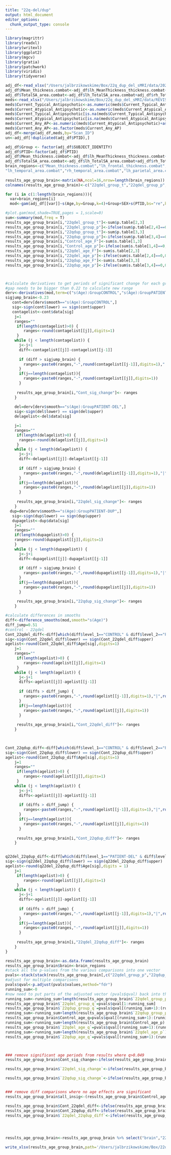 ```yaml
---
title: "22q-del/dup"
output: html_document
editor_options: 
  chunk_output_type: console
---
```


```r
library(magrittr)
library(readxl)
library(writexl)
library(ggplot2)
library(mgcv)
library(gratia)
library(patchwork)
library(viridis)
library(tidyverse)
```

```r
adj_df<-read_xlsx("/Users/jalbrzikowskime/Box/22q_dup_del_sMRI/data/20210628_aftercombat_data.xlsx")
adj_df$Mean_thickness.combat<-adj_df$lh_MeanThickness_thickness.combat+adj_df$rh_MeanThickness_thickness.combat
adj_df$TotalSA_area.combat<-adj_df$lh_TotalSA_area.combat+adj_df$rh_TotalSA_area.combat
meds<-read_xlsx("/Users/jalbrzikowskime/Box/22q_dup_del_sMRI/data/REVISED_new_merged_data_WithSIPSratings_withMeds_06022021.xlsx")
meds$Current_Typical_Antipsychotic<-as.numeric(meds$Current_Typical_Antipsychotic)
meds$Current_Atypical_Antipsychotic<-as.numeric(meds$Current_Atypical_Antipsychotic)
meds$Current_Typical_Antipsychotic[is.na(meds$Current_Typical_Antipsychotic)]<- 0
meds$Current_Atypical_Antipsychotic[is.na(meds$Current_Atypical_Antipsychotic)]<- 0
meds$Current_Any_AP<-as.numeric(meds$Current_Atypical_Antipsychotic)+as.numeric(meds$Current_Typical_Antipsychotic)
meds$Current_Any_AP<-as.factor(meds$Current_Any_AP)
adj_df<-merge(adj_df,meds,by="Scan_ID")
un<-adj_df[!duplicated(adj_df$PTID),]
```





```r
adj_df$Group <- factor(adj_df$SUBJECT_IDENTITY)
adj_df$PTID<-factor(adj_df$PTID)
adj_df$Mean_thickness.combat<-adj_df$lh_MeanThickness_thickness.combat+adj_df$rh_MeanThickness_thickness.combat
adj_df$TotalSA_area.combat<-adj_df$lh_TotalSA_area.combat+adj_df$rh_TotalSA_area.combat
brain_regions<-c("Mean_thickness.combat","lh_frontal_thickness.combat","rh_frontal_thickness.combat","lh_temporal_thickness.combat","rh_temporal_thickness.combat","lh_parietal_thickness.combat","rh_parietal_thickness.combat","lh_occipital_thickness.combat","rh_occipital_thickness.combat","TotalSA_area.combat","lh_frontal_area.combat","rh_frontal_area.combat",
"lh_temporal_area.combat","rh_temporal_area.combat","lh_parietal_area.combat","rh_parietal_area.combat","lh_occipital_area.combat","rh_occipital_area.combat")
                     
results_age_group_brain<-matrix(NA,ncol=16,nrow=length(brain_regions))
colnames(results_age_group_brain)<-c("22qdel_group_t","22qdel_group_p","22qdup_group_t","22qdup_group_p","Control_age_F","Control_age_p","22qdel_age_F","22qdel_age_p","22qdup_age_F","22qdup_age_p","Cont_sig_change","22qdel_sig_change","22qdup_sig_change","Cont_22qdel_diff","Cont_22qdup_diff","22qdel_22qdup_diff")

for (i in c(1:length(brain_regions))){
  var=brain_regions[i]
  mod<-gam(adj_df[[var]]~s(Age,by=Group,k=4)+Group+SEX+s(PTID,bs="re",k=4)+EstimatedTotalIntraCranialVol.combat+Current_Any_AP,selection=TRUE,method="REML",data=adj_df)

#plot.gam(mod,shade=TRUE,pages = 1,scale=0)
sum<-summary(mod,freq = T) 
results_age_group_brain[i,"22qdel_group_t"]<-sum$p.table[2,3]
results_age_group_brain[i,"22qdel_group_p"]<-ifelse(sum$p.table[2,4]==0,0.00000000000000022,sum$p.table[2,4])
results_age_group_brain[i,"22qdup_group_t"]<-sum$p.table[3,3]
results_age_group_brain[i,"22qdup_group_p"]<-ifelse(sum$p.table[3,4]==0,0.00000000000000022,sum$p.table[3,4])
results_age_group_brain[i,"Control_age_F"]<-sum$s.table[1,3]
results_age_group_brain[i,"Control_age_p"]<-ifelse(sum$s.table[1,4]==0,0.00000000000000022,sum$s.table[1,4])
results_age_group_brain[i,"22qdel_age_F"]<-sum$s.table[2,3]
results_age_group_brain[i,"22qdel_age_p"]<-ifelse(sum$s.table[2,4]==0,0.00000000000000022,sum$s.table[2,4])
results_age_group_brain[i,"22qdup_age_F"]<-sum$s.table[3,3]
results_age_group_brain[i,"22qdup_age_p"]<-ifelse(sum$s.table[3,4]==0,0.00000000000000022,sum$s.table[3,4])



#calculate derivatives to get periods of significant change for each group
#gap needs to be bigger than 0.22 to calculate new range
derv<-derivatives(mod,term=c("s(Age):GroupCONTROL","s(Age):GroupPATIENT-DEL","s(Age):GroupPATIENT-DUP"))
sigjump_brain<-0.23
   cont=derv[derv$smooth=="s(Age):GroupCONTROL",]
   sig<-sign(cont$lower) == sign(cont$upper)
   contagelist<-cont$data[sig]
    j=1
    ranges=""
     if(length(contagelist)>0) {
        ranges<-round(contagelist[[j]],digits=1)
     }
    while (j < length(contagelist)) {
      j<-j+1
      diff<-contagelist[[j]]-contagelist[[j-1]]
      
      if (diff > sigjump_brain) {
        ranges<-paste0(ranges,"-",round(contagelist[[j-1]],digits=1),"|",round(contagelist[[j]],digits=1))
      }
      if(j==length(contagelist)){
        ranges<-paste0(ranges,"-",round(contagelist[[j]],digits=1))
      }
  
     results_age_group_brain[i,"Cont_sig_change"]<- ranges
    }
    
    del=derv[derv$smooth=="s(Age):GroupPATIENT-DEL",]
    sig<-sign(del$lower) == sign(del$upper)
    delagelist<-del$data[sig]

    j=1
    ranges=""
     if(length(delagelist)>0) {
      ranges<-round(delagelist[[j]],digits=1)
     }
    while (j < length(delagelist)) {
      j<-j+1
      diff<-delagelist[[j]]-delagelist[[j-1]]
      
      if (diff > sigjump_brain) {
        ranges<-paste0(ranges,"-",round(delagelist[[j-1]],digits=1),"|",round(delagelist[[j]],digits=1))
      }
      if(j==length(delagelist)){
        ranges<-paste0(ranges,"-",round(delagelist[[j]],digits=1))
      }
  
     results_age_group_brain[i,"22qdel_sig_change"]<- ranges
    }
  dup=derv[derv$smooth=="s(Age):GroupPATIENT-DUP",]
   sig<-sign(dup$lower) == sign(dup$upper)
   dupagelist<-dup$data[sig]
    j=1
    ranges=""
    if(length(dupagelist)>0) {
    ranges<-round(dupagelist[[j]],digits=1)
    }
    while (j < length(dupagelist)) {
      j<-j+1
      diff<-dupagelist[[j]]-dupagelist[[j-1]]
      
      if (diff > sigjump_brain) {
        ranges<-paste0(ranges,"-",round(dupagelist[[j-1]],digits=1),"|",round(dupagelist[[j]],digits=1))
      }
      if(j==length(dupagelist)){
        ranges<-paste0(ranges,"-",round(dupagelist[[j]],digits=1))
      }
  
     results_age_group_brain[i,"22qdup_sig_change"]<- ranges
    }

#calculate differences in smooths
diff<-difference_smooths(mod,smooth="s(Age)")
diff_jump=0.51
#control - 22qdel
Cont_22qdel_diff<-diff[which(diff$level_1=="CONTROL" & diff$level_2=="PATIENT-DEL"),]
sig<-sign(Cont_22qdel_diff$lower) == sign(Cont_22qdel_diff$upper)
agelist<-round(Cont_22qdel_diff$Age[sig],digits=1)
    j=1
    ranges=""
     if(length(agelist)>0) {
        ranges<-round(agelist[[j]],digits=1)
     }
    while (j < length(agelist)) {
      j<-j+1
      diffs<-agelist[[j]]-agelist[[j-1]]
      
      if (diffs > diff_jump) {
        ranges<-paste0(ranges,"-",round(agelist[[j-1]],digits=1),"|",round(agelist[[j]],digits=1))
      }
      if(j==length(agelist)){
        ranges<-paste0(ranges,"-",round(agelist[[j]],digits=1))
      }
  
     results_age_group_brain[i,"Cont_22qdel_diff"]<- ranges
    }
    


Cont_22qdup_diff<-diff[which(diff$level_1=="CONTROL" & diff$level_2=="PATIENT-DUP"),]
sig<-sign(Cont_22qdup_diff$lower) == sign(Cont_22qdup_diff$upper)
agelist<-round(Cont_22qdup_diff$Age[sig],digits=1)
    j=1
    ranges=""
     if(length(agelist)>0) {
        ranges<-round(agelist[[j]],digits=1)
     }
    while (j < length(agelist)) {
      j<-j+1
      diffs<-agelist[[j]]-agelist[[j-1]]
      
      if (diffs > diff_jump) {
        ranges<-paste0(ranges,"-",round(agelist[[j-1]],digits=1),"|",round(agelist[[j]],digits=1))
      }
      if(j==length(agelist)){
        ranges<-paste0(ranges,"-",round(agelist[[j]],digits=1))
      }
  
     results_age_group_brain[i,"Cont_22qdup_diff"]<- ranges
    }


q22del_22qdup_diff<-diff[which(diff$level_1=="PATIENT-DEL" & diff$level_2=="PATIENT-DUP"),]
sig<-sign(q22del_22qdup_diff$lower) == sign(q22del_22qdup_diff$upper)
agelist<-round(q22del_22qdup_diff$Age[sig],digits = 1)
    j=1
     if(length(agelist)>0) {
        ranges<-round(agelist[[j]],digits=1)
     }
    while (j < length(agelist)) {
      j<-j+1
      diffs<-agelist[[j]]-agelist[[j-1]]
      
      if (diffs > diff_jump) {
        ranges<-paste0(ranges,"-",round(agelist[[j-1]],digits=1),"|",round(agelist[[j]],digits=1))
      }
      if(j==length(agelist)){
        ranges<-paste0(ranges,"-",round(agelist[[j]],digits=1))
      }
  
     results_age_group_brain[i,"22qdel_22qdup_diff"]<- ranges
    }
}

results_age_group_brain<-as.data.frame(results_age_group_brain)
results_age_group_brain$brain<-brain_regions
#stack all the p-values from the various comparisons into one vector
pvals<-stack(stack(results_age_group_brain[,c("22qdel_group_p","22qdup_group_p","Control_age_p","22qdel_age_p","22qdup_age_p")]) )
#adjust for multiple comparisons
pvals$qval<-p.adjust(pvals$values,method="fdr")
running_sum<-0
#now need to put parts of the adjusted vector (pvals$qval) back into the data frame
running_sum<-running_sum+length(results_age_group_brain$`22qdel_group_p`)
results_age_group_brain$`22qdel_group_q`=pvals$qval[1:running_sum]
results_age_group_brain$`22qdup_group_q`=pvals$qval[(running_sum+1):(running_sum+length(results_age_group_brain$`22qdup_group_p`))]
running_sum<-running_sum+length(results_age_group_brain$`22qdup_group_p`)
results_age_group_brain$Control_age_q=pvals$qval[(running_sum+1):(running_sum+length(results_age_group_brain$Control_age_p))]
running_sum<-running_sum+length(results_age_group_brain$Control_age_p)
results_age_group_brain$`22qdel_age_q`=pvals$qval[(running_sum+1):(running_sum+length(results_age_group_brain$`22qdel_age_p`))]
running_sum<-running_sum+length(results_age_group_brain$`22qdel_age_p`)
results_age_group_brain$`22qdup_age_q`=pvals$qval[(running_sum+1):(running_sum+length(results_age_group_brain$`22qdup_age_p`))]



### remove significant age periods from results where q>0.049
results_age_group_brain$Cont_sig_change<-ifelse(results_age_group_brain$Control_age_q>0.049,NA,results_age_group_brain$Cont_sig_change)

results_age_group_brain$`22qdel_sig_change`<-ifelse(results_age_group_brain$`22qdel_age_q`>0.049,NA,results_age_group_brain$`22qdel_sig_change`)

results_age_group_brain$`22qdup_sig_change`<-ifelse(results_age_group_brain$`22qdup_age_q`>0.049,NA,results_age_group_brain$`22qdup_sig_change`)


### remove diff comparisons where no age effects are significant
results_age_group_brain$all_insig<-(results_age_group_brain$Control_age_q>0.049 & results_age_group_brain$`22qdel_age_q`>0.049 & results_age_group_brain$`22qdup_age_q`>0.049)

results_age_group_brain$Cont_22qdel_diff<-ifelse(results_age_group_brain$all_insig,NA,results_age_group_brain$Cont_22qdel_diff)
results_age_group_brain$Cont_22qdup_diff<-ifelse(results_age_group_brain$all_insig,NA,results_age_group_brain$Cont_22qdup_diff)
results_age_group_brain$`22qdel_22qdup_diff`<-ifelse(results_age_group_brain$all_insig,NA,results_age_group_brain$`22qdel_22qdup_diff`)




results_age_group_brain<-results_age_group_brain %>% select("brain","22qdel_group_t","22qdel_group_p","22qdel_group_q","22qdup_group_t","22qdup_group_p" ,"22qdup_group_q","Control_age_F","Control_age_p","Control_age_q","22qdel_age_F","22qdel_age_p","22qdel_age_q","22qdup_age_F","22qdup_age_p","22qdup_age_q","Cont_sig_change","22qdel_sig_change","22qdup_sig_change","Cont_22qdel_diff","Cont_22qdup_diff","22qdel_22qdup_diff")

write_xlsx(results_age_group_brain,path='/Users/jalbrzikowskime/Box/22q_dup_del_sMRI/results/Aim1_age_results_ap_cov.xlsx')

```
